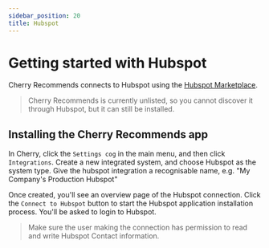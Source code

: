 ```yaml
---
sidebar_position: 20
title: Hubspot
---
```


# Getting started with Hubspot

Cherry Recommends connects to Hubspot using the [Hubspot Marketplace](https://app.hubspot.com/ecosystem/20210647/marketplace/apps). 

> Cherry Recommends is currently unlisted, so you cannot discover it through Hubspot, but it can still be installed.

## Installing the Cherry Recommends app

In Cherry, click the `Settings cog` in the main menu, and then click `Integrations`. 
Create a new integrated system, and choose Hubspot as the system type.
Give the hubspot integration a recognisable name, e.g. "My Company's Production Hubspot"

Once created, you'll see an overview page of the Hubspot connection. 
Click the `Connect to Hubspot` button to start the Hubspot application installation process. 
You'll be asked to login to Hubspot.

> Make sure the user making the connection has permission to read and write Hubspot Contact information.


